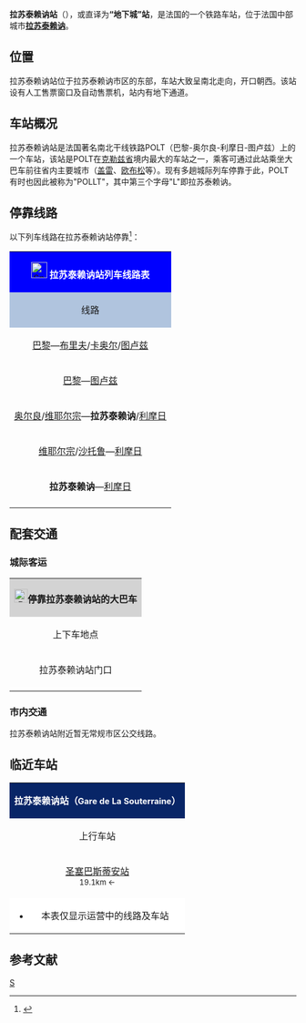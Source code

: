 {{Infobox station
|symbol_right=[[File:_Sncf-logo.svg|32x32px]]
|native_name=Gare de La Souterraine
|native_name_lang=fr
|name= 拉苏泰赖讷站<br><span style="font-size:small">（“地下城”站）</span>
|image=Gare de La Souterraine-2014.jpg
|caption=拉苏泰赖讷站和站前的大巴车（2014年）
|borough={{FRA}}[[克勒兹省|克勒兹省]][[拉苏泰赖讷|拉苏泰赖讷]]
|address=Place de la gare,<br>23300 LA SOUTERRAINE
|coordinates={{coord|46|14|23|N|1|29|32|E|display=inline,title|scale:10000}}
|elevation=347
|architect=
|owned= [[File:_Sncf-logo.svg|32x32px]]
|structure=地面单侧式车站
|opened=1856年6月2日
|closed=
|status=使用中
|operator= [[File:_Sncf-logo.svg|32x32px]]
|lines=[[奥尔良－蒙托邦铁路|奥尔良－蒙托邦铁路]]
|platforms=2
|tracks=2
|type=客运车站，兼办货运业务
|services=[[法国城际列车|Intercités]]<br>[[法国大区列车|TER]]
|passengers=174,651人次
|pass_year=2016年<ref>{{Cite web|url=https://ressources.data.sncf.com/explore/dataset/frequentation-gares/?sort=voyageurs_2014&q=la+souterraine|title=Fréquentation en gares|accessdate=2018-08-28|author=SNCF|date=|language=fr|publisher=SNCF Open Data|archive-date=2019-08-18|archive-url=https://web.archive.org/web/20190818204939/https://ressources.data.sncf.com/explore/dataset/frequentation-gares/?sort=voyageurs_2014&q=la+souterraine|dead-url=no}}</ref>
|pass_rank=b级
|other_services_collapsible=yes
|other_services={{Infobox|child=yes
|label1={{link-fr|克勒兹省城际客运|TransCreuse}}
|data1=<code><span style="background:#E57A2A"><span style="color:#FFFFFF">'''9'''</span></span></code> <code><span style="background:#5F4E34"><span style="color:#FFFFFF">'''11'''</span></span></code> <code><span style="background:#3B6CA6"><span style="color:#FFFFFF">'''12'''</span></span></code>
|label2=Car TER
|data2=<code>'''R15'''</code>
|label3=
|data3=
|label4=
|data4=
|label5=
|data5=
|label6=
|data6=
|label7=
|data7=
|label8=
|data8=
|label9=
|data9=
|label10=
|data10=
|label11=
|data11=
}}
}}
'''拉苏泰赖讷站'''（{{lang-fr|Gare de La Souterraine}}），或直译为'''“地下城”站'''，是法国的一个铁路车站，位于法国中部城市'''[[拉苏泰赖讷|拉苏泰赖讷]]'''。

==位置==

拉苏泰赖讷站位于拉苏泰赖讷市区的东部，车站大致呈南北走向，开口朝西。该站设有人工售票窗口及自动售票机，站内有地下通道。

==车站概况==

拉苏泰赖讷站是法国著名南北干线铁路POLT（巴黎-奥尔良-利摩日-图卢兹）上的一个车站，该站是POLT在[[克勒兹省|克勒兹省]]境内最大的车站之一，乘客可通过此站乘坐大巴车前往省内主要城市（[[盖雷|盖雷]]、[[欧布松|欧布松]]等）。现有多趟城际列车停靠于此，POLT有时也因此被称为"POLLT"，其中第三个字母"L"即拉苏泰赖讷。

== 停靠线路 ==

{{动态列表|最后更新时间：2017年12月26日。本章节内容仅供参考，不排除临时性的变更。欢迎修正和补充}}

以下列车线路在拉苏泰赖讷站停靠<ref>{{Cite web|url=http://www.sncf.com/fr/gare/horaires/la-souterraine|title=拉苏泰赖讷站实时列车时刻表|accessdate=2017-12-26|author=SNCF|date=|language=法语|publisher=SNCF|deadurl=yes|archiveurl=https://web.archive.org/web/20171227122122/http://www.sncf.com/fr/gare/horaires/la-souterraine|archivedate=2017年12月27日|df=}}</ref>：

{| class="wikitable mw-collapsible" 
|colspan="5" style="background:#0000FF" align="center" |[[File:Sncf-logo.svg|28x28px]] <span style="color:#FFFFFF">'''拉苏泰赖讷站列车线路表'''</span>
|-
!style="background:#B0C4DE"| 线路
!style="background:#B0C4DE"|车种
!style="background:#B0C4DE"|上一站
!style="background:#B0C4DE"|下一站
!style="background:#B0C4DE"|大致运行频率{{noteTag|name=noteA}}
|-
|[[巴黎奥斯特里茨站|巴黎]]—[[布里夫拉盖亚尔德站|布里夫]]/[[卡奥尔站|卡奥尔]]/[[图卢兹马塔比奥站|图卢兹]]
| rowspan="1" align="center" |'''[[法国城际列车|INTERCITÉS]]'''
|[[沙托鲁站|沙托鲁]]/[[克勒兹河畔阿尔让通站|阿尔让通]]
|[[利摩日贝尼迪克坦站|利摩日]]
|每天2~3趟
|-
|[[巴黎奥斯特里茨站|巴黎]]—[[图卢兹马塔比奥站|图卢兹]]
| rowspan="1" align="center" |'''[[经济型城际列车|INTERCITÉS<br>100% éco]]'''
|[[沙托鲁站|沙托鲁]]
|[[利摩日贝尼迪克坦站|利摩日]]
|每天1趟
|-
|[[奥尔良站|奥尔良]]/[[维耶尔宗城站|维耶尔宗]]—'''拉苏泰赖讷'''/[[利摩日贝尼迪克坦站|利摩日]]
| rowspan="3" align="center"|'''[[法国大区列车|TER]]'''
|[[圣塞巴斯蒂安站|圣塞巴斯蒂安]]
|（终点）
|每天1趟
|-
|[[维耶尔宗城站|维耶尔宗]]/[[沙托鲁站|沙托鲁]]—[[利摩日贝尼迪克坦站|利摩日]]
|[[圣塞巴斯蒂安站|圣塞巴斯蒂安]]
|[[弗罗芒塔勒站|弗罗芒塔勒]]/[[圣叙皮斯洛里耶站|圣叙皮斯洛里耶]]
|每天7趟左右
|-
|'''拉苏泰赖讷'''—[[利摩日贝尼迪克坦站|利摩日]]
|（起点）
|[[弗罗芒塔勒站|弗罗芒塔勒]]
|每天1~2趟
|-
|colspan="5" style="background:#FFFFFF"|{{noteFoot|1=
{{noteTag|name=noteA|1=在本栏中，往返1次为"1趟"；除特别标明外，其数据仅工作日有效，周末及节假日列车数量可能会减少}}
}}
|}

==配套交通==

===城际客运===

{| class="wikitable mw-collapsible" 
|colspan="3" align="center" style="background:#D3D3D3" |[[File:BSicon_BUS.svg|24x24px]]'''停靠拉苏泰赖讷站的大巴车'''
|-
!align="center" |上下车地点
!align="center" |运营单位
!align="center" |主要目的地{{noteTag|name=noteA}}
|-
| rowspan="2" align="center" |拉苏泰赖讷站门口
|align="center" |{{link-fr|克勒兹省城际客运|TransCreuse}}<br>TransCreuse
|
<code><span style="background:#E57A2A"><span style="color:#FFFFFF">'''9'''</span></span></code> [[诺特_(克勒兹省)|诺特]]{{.w}}[[圣沃里|圣沃里]]{{.w}}[[盖雷|盖雷]]{{noteTag|name=noteC}}<br>
<code><span style="background:#5F4E34"><span style="color:#FFFFFF">'''11'''</span></span></code> [[尚博朗|尚博朗]]{{.w}}[[大堡|大堡]]{{.w}}[[欧隆_(克勒兹省)|欧隆]]{{.w}}[[圣迪济耶雷朗讷|圣迪济耶雷朗讷]]{{.w}}[[布尔加讷夫|布尔加讷夫]]{{noteTag|name=noteD}}<br>
<code><span style="background:#3B6CA6"><span style="color:#FFFFFF">'''12'''</span></span></code> [[圣雷热布里德雷|圣雷热布里德雷]]{{.w}}[[科隆当讷|科隆当讷]]{{.w}}[[丹勒帕莱斯泰勒|丹勒帕莱斯泰勒]]{{noteTag|name=noteC}}<ref>{{Cite web|url=http://www.creuse.fr/spip.php?article44|title=克勒兹省城际客运线路地图查询|accessdate=2016-06-11|author=克勒兹省政府|date=|language=法语|publisher=|archive-date=2017-12-27|archive-url=https://web.archive.org/web/20171227235542/https://www.creuse.fr/spip.php?article44|dead-url=no}}</ref>
|-
|align="center" |[[SNCF|SNCF]]<br>Car TER
|
<code>'''R15'''</code>[[圣沃里|圣沃里]]{{.w}}[[盖雷|盖雷]]{{.w}}[[欧布松|欧布松]]{{.w}}[[费勒坦|费勒坦]]<br>（''当铁路线施工或罢工时，SNCF可能也会提供途径该线路沿途站点的大巴车''{{noteTag|name=noteB}}）
|-
|colspan="3" style="background:#FFFFFF"|{{noteFoot|1=
{{noteTag|name=noteA|1=本栏不包括可以联程中转前往的目的地}}
{{noteTag|name=noteB|1=其车票可与SNCF的同线路车票通用}}
{{noteTag|name=noteC|1=仅周一至五开行，学生放假期间（{{lang|fr|Vacance Scolaire}}）需提前预定}}
{{noteTag|name=noteD|1=周六停运，学生放假期间（{{lang|fr|Vacance Scolaire}}）需提前预定}}
}}
|}

===市内交通===

拉苏泰赖讷站附近暂无常规市区公交线路。

==临近车站==

{|class="wikitable mw-collapsible" style="margin: 0 auto; width:42em;"
|colspan="3" style="background:#082567" align="center"|<span style="color:#FFFFFF">'''拉苏泰赖讷站（<span style="font-size:11pt;">Gare de La Souterraine</span>）'''</span>
|-
!上行车站
!线路
!下行车站
|-
|align="center" |[[圣塞巴斯蒂安站|圣塞巴斯蒂安站]]<br><span style="font-size:small">19.1km ←</span>
|align="center" |'''[[奥尔良－蒙托邦铁路|POLT（奥尔良－蒙托邦段）]]'''
|align="center" |[[弗罗芒塔勒站|弗罗芒塔勒站]]<br><span style="font-size:small">→ 9.5km</span>
|-
|colspan="3" style="background:#FFFFFF"|
*本表仅显示运营中的线路及车站
|}

== 参考文献 ==
{{Reflist}}

{{法国主要火车站列表}}

[[Category:克勒茲省鐵路車站|S]]
